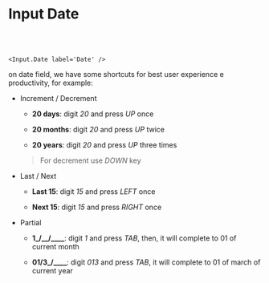 # Input Date

<br /><br />

```tsx live
<Input.Date label='Date' />
```

on date field, we have some shortcuts for best user experience e productivity, for example:

- Increment / Decrement
  - **20 days**: digit *20* and press *UP* once

  - **20 months**: digit *20* and press *UP* twice

  - **20 years**: digit *20* and press *UP* three times
  > For decrement use *DOWN* key

- Last / Next
  - **Last 15**: digit *15* and press *LEFT* once

  - **Next 15**: digit *15* and press *RIGHT* once

- Partial
  - **1_/\_\_/\_\_\_\_**: digit *1* and press *TAB*, then, it will complete to 01 of current month

  - **01/3\_/\_\_\_\_**: digit *013* and press *TAB*, it will complete to 01 of march of current year
